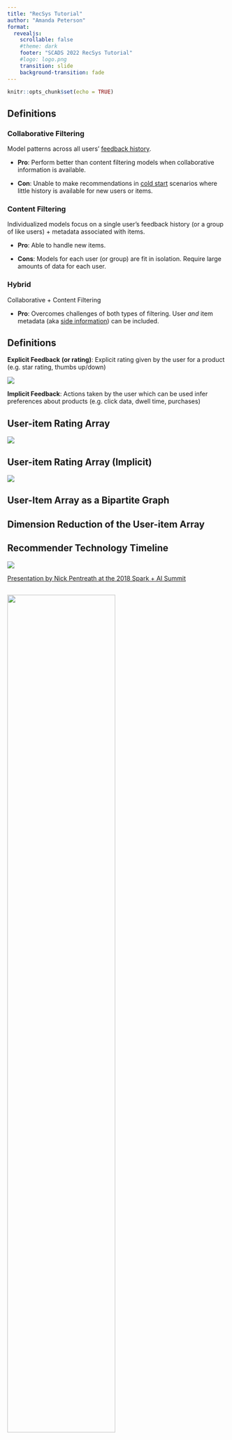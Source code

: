 ```yaml
---
title: "RecSys Tutorial"
author: "Amanda Peterson"
format: 
  revealjs:
    scrollable: false
    #theme: dark
    footer: "SCADS 2022 RecSys Tutorial"
    #logo: logo.png
    transition: slide
    background-transition: fade
---
```


```r
knitr::opts_chunk$set(echo = TRUE)
```

##  {background-iframe="https://amanda.rbind.io/"}

## Definitions

::: {.panel-tabset}

### Collaborative Filtering 

Model patterns across all users' [feedback history]{.underline}.

-   **Pro**: Perform better than content filtering models when collaborative information is available.

-   **Con**: Unable to make recommendations in [cold start]{.underline} scenarios where little history is available for new users or items.

### Content Filtering

Individualized models focus on a single user's feedback history (or a group of like users) + metadata associated with items.

-   **Pro**: Able to handle new items.

-   **Cons**: Models for each user (or group) are fit in isolation. Require large amounts of data for each user.

### Hybrid

Collaborative + Content Filtering

-   **Pro**: Overcomes challenges of both types of filtering. User *and* item metadata (aka [side information]{.underline}) can be included.

:::

## Definitions

**Explicit Feedback** **(or rating)**: Explicit rating given by the user for a product (e.g. star rating, thumbs up/down)

![](images/star_rating.jpg) 

**Implicit Feedback**: Actions taken by the user which can be used infer preferences about products (e.g. click data, dwell time, purchases)

## User-item Rating Array

![](images/user_item_matrix.png) 


## User-item Rating Array (Implicit)

![](images/user_item_matrix_implicit.png) 

## User-Item Array as a Bipartite Graph

## Dimension Reduction of the User-item Array

## Recommender Technology Timeline {transition="slide-in none-out" auto-animate=true}

![](images/nick_pentreath_timeline.png) 

[Presentation by Nick Pentreath at the 2018 Spark + AI Summit](https://youtu.be/y_TzOOCJqxI)



## {transition="none" auto-animate=true}

![](images/nick_pentreath_timeline.png){fig-align="center" width=70%} 

![](images/red_arrow.png){.absolute top=25 left=110 width="50" height="25"}

**Item-item similarity**: Can be computed using cosine or Jaccard similarity, for example.

![](images/user_item_matrix_item_sim.png){fig-align="center" width=30%}



## {transition="none" auto-animate=true}

![](images/nick_pentreath_timeline.png){fig-align="center" width=70%} 


![](images/red_arrow.png){.absolute top=150 left=220 width="50" height="25"}


![](images/netflix_fig2.png){fig-align="center" width=30%}

[Matrix Facorization Techniques for Recommender Systems](http://citeseerx.ist.psu.edu/viewdoc/download?doi=10.1.1.147.8295&rep=rep1&type=pdf) by Koren, Bell, and Volinsky


## {transition="none" auto-animate=true}


![](images/nick_pentreath_timeline.png){fig-align="center" width=70%}

![](images/red_arrow.png){.absolute top=25 left=360 width="50" height="25"}



## NCF

![](https://gitlab.evoforge.org/arpete2/dlrs-catalog/-/raw/main/images/ncf.png)



## DeepFM

![](https://gitlab.evoforge.org/arpete2/dlrs-catalog/-/raw/main/images/DeepFM.png)


## DCNV2


![](https://gitlab.evoforge.org/arpete2/dlrs-catalog/-/raw/main/images/dcnv2.png)

## DLRM

![](https://gitlab.evoforge.org/arpete2/dlrs-catalog/-/raw/main/images/dlrm.png)

## Evaluation Metrics for Recommendation Systems

![](images/evalrs.png){.absolute top=0 left=800 width="180" height="200"}

::: {.panel-tabset}

### Accuracy 

::: {.incremental}
  - Hit Rate at k (HR@k)
  - Mean Average Precision at k (MAP@k)
  - Normalized Discounted Cumulative Gain (NDCG@k)
:::
  
### Beyond accuracy

::: {.incremental}
  - Diversity at k
  - Novelty at k
:::

:::

## News Recommendation




